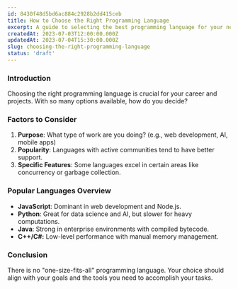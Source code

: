 ```yaml
---
id: 8430f48d5bd6ac884c2928b2dd415ceb
title: How to Choose the Right Programming Language
excerpt: A guide to selecting the best programming language for your needs.
createdAt: 2023-07-03T12:00:00.000Z
updatedAt: 2023-07-04T15:30:00.000Z
slug: choosing-the-right-programming-language
status: 'draft'
---
```


### Introduction

Choosing the right programming language is crucial for your career and projects. With so many options available, how do you decide?

### Factors to Consider

1. **Purpose**: What type of work are you doing? (e.g., web development, AI, mobile apps)
2. **Popularity**: Languages with active communities tend to have better support.
3. **Specific Features**: Some languages excel in certain areas like concurrency or garbage collection.

### Popular Languages Overview

- **JavaScript**: Dominant in web development and Node.js.
- **Python**: Great for data science and AI, but slower for heavy computations.
- **Java**: Strong in enterprise environments with compiled bytecode.
- **C++/C#:** Low-level performance with manual memory management.

### Conclusion

There is no "one-size-fits-all" programming language. Your choice should align with your goals and the tools you need to accomplish your tasks.
